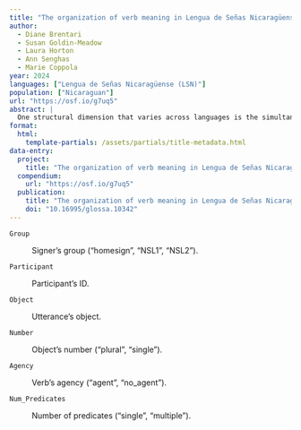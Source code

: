 ```yaml
---
title: "The organization of verb meaning in Lengua de Señas Nicaragüense (LSN): Sequential or simultaneous structures?"
author:
  - Diane Brentari
  - Susan Goldin-Meadow
  - Laura Horton
  - Ann Senghas
  - Marie Coppola
year: 2024
languages: ["Lengua de Señas Nicaragüense (LSN)"]
population: ["Nicaraguan"]
url: "https://osf.io/g7uq5"
abstract: |
  One structural dimension that varies across languages is the simultaneous or sequential expression of meaning. Complex predicates can layer meanings together simultaneously in a single-verb predicate (SVP) or distribute them sequentially in a multiple-verb predicate (MVP). We ask whether typological variability in this dimension might be a consequence of systematic patterns of diachronic change. We examine the distribution of markers of agency and number within the verb phrase (the predicate) in the earliest stages of a young, emerging sign language in Nicaragua, Lengua de Señas Nicaragüense (LSN), beginning with homesign systems like those from which LSN originated, and progressing through two decades of transmission to new learners. We find that: (i) LSN2 signers are more likely to produce MVPs than homesigners or LSN1 signers; (ii) in the MVPs they do produce, homesigners and LSN1 signers are more likely to produce predicates that mark both agency and number simultaneously on at least one of the verbs; LSN2 signers are just as likely to produce sequences with verbs that mark agency and number in sequentially separate verbs. We discuss how language acquisition, modality, and structure, as well as specific social factors associated with each of the groups, play a role in driving these changes, and how, over time, these patterns of change might yield the diversity of forms observed across spoken and signed languages today.
format: 
  html:
    template-partials: /assets/partials/title-metadata.html
data-entry:
  project:
    title: "The organization of verb meaning in Lengua de Señas Nicaragüense (LSN): Sequential or simultaneous structures?"
  compendium:
    url: "https://osf.io/g7uq5"
  publication:
    title: "The organization of verb meaning in Lengua de Señas Nicaragüense (LSN): Sequential or simultaneous structures?"
    doi: "10.16995/glossa.10342"
---
```


`Group`

:   Signer's group ("homesign", "NSL1", "NSL2").

`Participant`

:   Participant's ID.

`Object`

:   Utterance's object.

`Number`

:   Object's number ("plural", "single").

`Agency`

:   Verb's agency ("agent", "no_agent").

`Num_Predicates`

:   Number of predicates ("single", "multiple").

